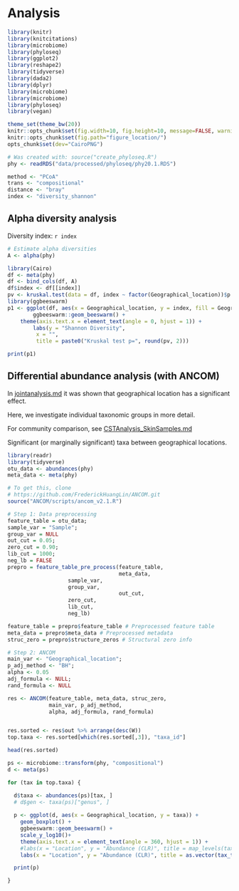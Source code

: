 
# Analysis

```r
library(knitr)
library(knitcitations) 
library(microbiome)
library(phyloseq)
library(ggplot2)
library(reshape2)
library(tidyverse)
library(dada2)
library(dplyr)
library(microbiome)
library(microbiome)
library(phyloseq)
library(vegan)

theme_set(theme_bw(20))
knitr::opts_chunk$set(fig.width=10, fig.height=10, message=FALSE, warning=FALSE)
knitr::opts_chunk$set(fig.path="figure_location/")
opts_chunk$set(dev="CairoPNG")

# Was created with: source("create_phyloseq.R")
phy <- readRDS("data/processed/phyloseq/phy20.1.RDS")

method <- "PCoA"
trans <- "compositional"
distance <- "bray"
index <- "diversity_shannon"
```


## Alpha diversity analysis

Diversity index: `r index`

```r
# Estimate alpha diversities
A <- alpha(phy)
```


```r
library(Cairo)
df <- meta(phy)
df <- bind_cols(df, A)
df$index <- df[[index]]
pv <- kruskal.test(data = df, index ~ factor(Geographical_location))$p.value
library(ggbeeswarm)
p1 <- ggplot(df, aes(x = Geographical_location, y = index, fill = Geographical_location)) +
        ggbeeswarm::geom_beeswarm() +
	theme(axis.text.x = element_text(angle = 0, hjust = 1)) +
        labs(y = "Shannon Diversity",
	     x = "",
	     title = paste0("Kruskal test p=", round(pv, 2)))

print(p1)
```  



## Differential abundance analysis (with ANCOM)

In [jointanalysis.md](jointanalysis.md) it was shown that geographical location has a significant effect.

Here, we investigate individual taxonomic groups in more detail.

For community comparison, see [CSTAnalysis_SkinSamples.md](CSTAnalysis_SkinSamples.md)

Significant (or marginally significant) taxa between geographical locations.

```r
library(readr)
library(tidyverse)
otu_data <- abundances(phy)
meta_data <- meta(phy)

# To get this, clone
# https://github.com/FrederickHuangLin/ANCOM.git
source("ANCOM/scripts/ancom_v2.1.R")

# Step 1: Data preprocessing
feature_table = otu_data;
sample_var = "Sample";
group_var = NULL
out_cut = 0.05;
zero_cut = 0.90;
lib_cut = 1000;
neg_lb = FALSE
prepro = feature_table_pre_process(feature_table,
                                   meta_data,
				   sample_var,
				   group_var, 
                                   out_cut,
				   zero_cut,
				   lib_cut,
				   neg_lb)

feature_table = prepro$feature_table # Preprocessed feature table
meta_data = prepro$meta_data # Preprocessed metadata
struc_zero = prepro$structure_zeros # Structural zero info

# Step 2: ANCOM
main_var <- "Geographical_location";
p_adj_method <- "BH";
alpha <- 0.05
adj_formula <- NULL;
rand_formula <- NULL

res <- ANCOM(feature_table, meta_data, struc_zero,
             main_var, p_adj_method, 
             alpha, adj_formula, rand_formula)


res.sorted <- res$out %>% arrange(desc(W))
top.taxa <- res.sorted[which(res.sorted[,3]), "taxa_id"]

head(res.sorted)

ps <- microbiome::transform(phy, "compositional")
d <- meta(ps)

for (tax in top.taxa) {

  d$taxa <- abundances(ps)[tax, ]
  # d$gen <- taxa(ps)["genus", ]
  
  p <- ggplot(d, aes(x = Geographical_location, y = taxa)) +
    geom_boxplot() + 
    ggbeeswarm::geom_beeswarm() +
    scale_y_log10()+
    theme(axis.text.x = element_text(angle = 360, hjust = 1)) +
    #labs(x = "Location", y = "Abundance (CLR)", title = map_levels(tax, from='tax', to='genus',ps))
    labs(x = "Location", y = "Abundance (CLR)", title = as.vector(tax_table(ps)[tax, "genus"]))

  print(p)

}
```
  

 


